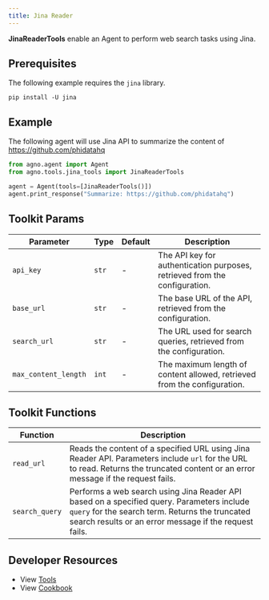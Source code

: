 ```yaml
---
title: Jina Reader
---
```


**JinaReaderTools** enable an Agent to perform web search tasks using Jina.

## Prerequisites

The following example requires the `jina` library.

```shell
pip install -U jina
```

## Example

The following agent will use Jina API to summarize the content of https://github.com/phidatahq

```python cookbook/agent_concepts/tools/jinareader_tools.py
from agno.agent import Agent
from agno.tools.jina_tools import JinaReaderTools

agent = Agent(tools=[JinaReaderTools()])
agent.print_response("Summarize: https://github.com/phidatahq")
```

## Toolkit Params

| Parameter            | Type  | Default | Description                                                                |
| -------------------- | ----- | ------- | -------------------------------------------------------------------------- |
| `api_key`            | `str` | -       | The API key for authentication purposes, retrieved from the configuration. |
| `base_url`           | `str` | -       | The base URL of the API, retrieved from the configuration.                 |
| `search_url`         | `str` | -       | The URL used for search queries, retrieved from the configuration.         |
| `max_content_length` | `int` | -       | The maximum length of content allowed, retrieved from the configuration.   |

## Toolkit Functions

| Function       | Description                                                                                                                                                                                            |
| -------------- | ------------------------------------------------------------------------------------------------------------------------------------------------------------------------------------------------------ |
| `read_url`     | Reads the content of a specified URL using Jina Reader API. Parameters include `url` for the URL to read. Returns the truncated content or an error message if the request fails.                      |
| `search_query` | Performs a web search using Jina Reader API based on a specified query. Parameters include `query` for the search term. Returns the truncated search results or an error message if the request fails. |

## Developer Resources

- View [Tools](https://github.com/phidatahq/agno/blob/main/libs/agno/agno/tools/jinareader_tools.py)
- View [Cookbook](https://github.com/phidatahq/agno/blob/main/cookbook/agent_concepts/tools/jinareader_tools.py)
